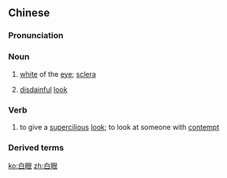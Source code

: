 ==Chinese==
{{zh-forms}}

===Pronunciation===
{{zh-pron
|m=báiyǎn,er=y
|c=baak6 ngaan5
|mn=pe̍k-gán
|cat=n,v
}}

===Noun===
{{zh-noun}}

# [[white]] of the [[eye]]; [[sclera]]
# {{lb|zh|figurative}} [[disdainful]] [[look]]

===Verb===
{{zh-verb}}

# to give a [[supercilious]] [[look]]; to look at someone with [[contempt]]

===Derived terms===
{{zh-der|白眼狼|白眼兒狼|白眼望青天|白眼珠|白眼頻加|翻白眼|青白眼}}

[[ko:白眼]]
[[zh:白眼]]